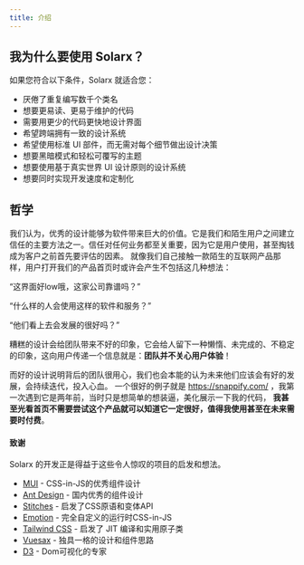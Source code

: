 ```yaml
---
title: 介绍
---
```




## 我为什么要使用 Solarx？

如果您符合以下条件，Solarx 就适合您：

* 厌倦了重复编写数千个类名
* 想要更易读、更易于维护的代码
* 需要用更少的代码更快地设计界面
* 希望跨端拥有一致的设计系统
* 希望使用标准 UI 部件，而无需对每个细节做出设计决策
* 想要黑暗模式和轻松可覆写的主题
* 想要使用基于真实世界 UI 设计原则的设计系统
* 想要同时实现开发速度和定制化

## 哲学

我们认为，优秀的设计能够为软件带来巨大的价值。它是我们和陌生用户之间建立信任的主要方法之一。信任对任何业务都至关重要，因为它是用户使用，甚至掏钱成为客户之前首先要评估的因素。
就像我们自己接触一款陌生的互联网产品那样，用户打开我们的产品首页时或许会产生不包括这几种想法：

“这界面好low哦，这家公司靠谱吗？”

“什么样的人会使用这样的软件和服务？”

“他们看上去会发展的很好吗？”

糟糕的设计会给团队带来不好的印象，它会给人留下一种懒惰、未完成的、不稳定的印象，这向用户传递一个信息就是：**团队并不关心用户体验**！

而好的设计说明背后的团队很用心，我们也会本能的认为未来他们应该会有好的发展，会持续迭代，投入心血。
一个很好的例子就是 https://snappify.com/ ，我第一次遇到它是两年前，当时只是想简单的想装逼，美化展示一下我的代码，
**我甚至光看首页不需要尝试这个产品就可以知道它一定很好，值得我使用甚至在未来需要时付费**。

#### 致谢
Solarx 的开发正是得益于这些令人惊叹的项目的启发和想法。

- [MUI](https://mui.com/) - CSS-in-JS的优秀组件设计
- [Ant Design](https://ant-design.antgroup.com/index-cn) - 国内优秀的组件设计
- [Stitches](https://stitches.dev/) - 启发了CSS原语和变体API
- [Emotion](https://emotion.sh/docs/introduction) - 完全自定义的运行时CSS-in-JS
- [Tailwind CSS](https://tailwindcss.com/) - 启发了 JIT 编译和实用原子类
- [Vuesax](https://vuesax.com/) - 独具一格的设计和组件思路
- [D3](https://d3js.org/) - Dom可视化的专家

